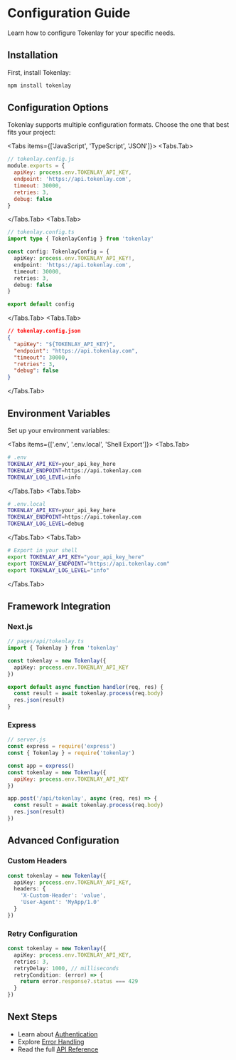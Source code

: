 
<Head>
  <title>Configuration | Tokenlay</title>
</Head>

# Configuration Guide

Learn how to configure Tokenlay for your specific needs.

## Installation

First, install Tokenlay:

```sh npm2yarn
npm install tokenlay
```

## Configuration Options

Tokenlay supports multiple configuration formats. Choose the one that best fits your project:

<Tabs items={['JavaScript', 'TypeScript', 'JSON']}>
  <Tabs.Tab>
```javascript
// tokenlay.config.js
module.exports = {
  apiKey: process.env.TOKENLAY_API_KEY,
  endpoint: 'https://api.tokenlay.com',
  timeout: 30000,
  retries: 3,
  debug: false
}
```
  </Tabs.Tab>
  <Tabs.Tab>
```typescript
// tokenlay.config.ts
import type { TokenlayConfig } from 'tokenlay'

const config: TokenlayConfig = {
  apiKey: process.env.TOKENLAY_API_KEY!,
  endpoint: 'https://api.tokenlay.com',
  timeout: 30000,
  retries: 3,
  debug: false
}

export default config
```
  </Tabs.Tab>
  <Tabs.Tab>
```json
// tokenlay.config.json
{
  "apiKey": "${TOKENLAY_API_KEY}",
  "endpoint": "https://api.tokenlay.com",
  "timeout": 30000,
  "retries": 3,
  "debug": false
}
```
  </Tabs.Tab>
</Tabs>

## Environment Variables

Set up your environment variables:

<Tabs items={['.env', '.env.local', 'Shell Export']}>
  <Tabs.Tab>
```bash
# .env
TOKENLAY_API_KEY=your_api_key_here
TOKENLAY_ENDPOINT=https://api.tokenlay.com
TOKENLAY_LOG_LEVEL=info
```
  </Tabs.Tab>
  <Tabs.Tab>
```bash
# .env.local
TOKENLAY_API_KEY=your_api_key_here
TOKENLAY_ENDPOINT=https://api.tokenlay.com
TOKENLAY_LOG_LEVEL=debug
```
  </Tabs.Tab>
  <Tabs.Tab>
```bash
# Export in your shell
export TOKENLAY_API_KEY="your_api_key_here"
export TOKENLAY_ENDPOINT="https://api.tokenlay.com"
export TOKENLAY_LOG_LEVEL="info"
```
  </Tabs.Tab>
</Tabs>

## Framework Integration

### Next.js

```typescript
// pages/api/tokenlay.ts
import { Tokenlay } from 'tokenlay'

const tokenlay = new Tokenlay({
  apiKey: process.env.TOKENLAY_API_KEY
})

export default async function handler(req, res) {
  const result = await tokenlay.process(req.body)
  res.json(result)
}
```

### Express

```javascript
// server.js
const express = require('express')
const { Tokenlay } = require('tokenlay')

const app = express()
const tokenlay = new Tokenlay({
  apiKey: process.env.TOKENLAY_API_KEY
})

app.post('/api/tokenlay', async (req, res) => {
  const result = await tokenlay.process(req.body)
  res.json(result)
})
```

## Advanced Configuration

### Custom Headers

```typescript
const tokenlay = new Tokenlay({
  apiKey: process.env.TOKENLAY_API_KEY,
  headers: {
    'X-Custom-Header': 'value',
    'User-Agent': 'MyApp/1.0'
  }
})
```

### Retry Configuration

```typescript
const tokenlay = new Tokenlay({
  apiKey: process.env.TOKENLAY_API_KEY,
  retries: 3,
  retryDelay: 1000, // milliseconds
  retryCondition: (error) => {
    return error.response?.status === 429
  }
})
```

## Next Steps

- Learn about [Authentication](/guides/authentication)
- Explore [Error Handling](/guides/error-handling)
- Read the full [API Reference](/api-reference)